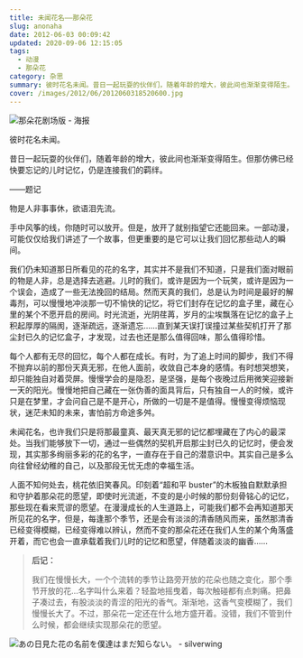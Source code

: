 ```yaml
---
title: 未闻花名——那朵花
slug: anonaha
date: 2012-06-03 00:09:42
updated: 2020-09-06 12:15:05
tags:
  - 动漫
  - 那朵花
category: 杂思
summary: 彼时花名未闻。昔日一起玩耍的伙伴们，随着年龄的增大，彼此间也渐渐变得陌生。但那仿佛已经快要忘记的儿时记忆，仍是连接我们的羁绊。
cover: /images/2012/06/2012060318520600.jpg
---
```


![那朵花剧场版 - 海报](/images/2012/06/2012060319082400.jpg)

<MusicPlayer netease={22817150} />

彼时花名未闻。

昔日一起玩耍的伙伴们，随着年龄的增大，彼此间也渐渐变得陌生。但那仿佛已经快要忘记的儿时记忆，仍是连接我们的羁绊。

——题记

物是人非事事休，欲语泪先流。

手中风筝的线，你随时可以放开。但是，放开了就别指望它还能回来。一部动漫，可能仅仅给我们讲述了一个故事，但更重要的是它可以让我们回忆那些动人的瞬间。

我们仍未知道那日所看见的花的名字，其实并不是我们不知道，只是我们面对眼前的物是人非，总是选择去逃避。儿时的我们，或许是因为一个玩笑，或许是因为一个误会，造成了一些无法挽回的结局。然而天真的我们，总是认为时间是最好的解毒剂，可以慢慢地冲淡那一切不愉快的记忆，将它们封存在记忆的盒子里，藏在心里的某个不愿开启的房间。时光流逝，光阴荏苒，岁月的尘埃飘落在记忆的盒子上积起厚厚的隔阂，逐渐疏远，逐渐遗忘……直到某天误打误撞过某些契机打开了那尘封已久的记忆盒子，才发现，过去也还是那么值得回味，那么值得珍惜。

每个人都有无尽的回忆，每个人都在成长。有时，为了追上时间的脚步，我们不得不抛弃以前的那份天真无邪，在他人面前，收敛自己本身的感情。有时想哭想笑，却只能独自对着荧屏。慢慢学会的是隐忍，是坚强，是每个夜晚过后用微笑迎接新一天的阳光。慢慢地把自己藏在一张伪善的面具背后，只有独自一人的时候，或许只是在梦里，才会问自己是不是开心，所做的一切是不是值得。慢慢变得烦恼现状，迷茫未知的未来，害怕前方命途多舛。

未闻花名，也许我们只是将那最童真、最天真无邪的记忆都埋藏在了内心的最深处。当我们能够放下一切，通过一些偶然的契机开启那尘封已久的记忆时，便会发现，其实那多绚丽多彩的花的名字，一直存在于自己的潜意识中。其实自己是多么向往曾经幼稚的自己，以及那段无忧无虑的幸福生活。

人面不知何处去，桃花依旧笑春风。印刻着“超和平 buster”的木板独自默默承担和守护着那朵花的愿望，即使时光流逝，不变的是小时候的那份刻骨铭心的记忆，那些现在看来荒谬的愿望。在漫漫成长的人生道路上，可能我们都不会再知道那天所见花的名字，但是，每逢那个季节，还是会有淡淡的清香随风而来，虽然那清香已经变得模糊，已经变得难以辨认，然而不变的那朵花还在我们人生的某个角落盛开着，而它也会一直承载着我们儿时的记忆和愿望，伴随着淡淡的幽香……

> **后记：**
>
> 我们在慢慢长大，一个个流转的季节让路旁开放的花朵也随之变化，那个季节开放的花…名字叫什么来着？轻盈地摇曳着，每次触碰都有点刺痛。把鼻子凑过去，有股淡淡的青涩的阳光的香气。渐渐地，这香气变模糊了，我们慢慢长大了。不过，那朵花一定还在什么地方盛开着。没错，我们不管到什么时候，都会继续实现那朵花的愿望。

![あの日見た花の名前を僕達はまだ知らない。 - silverwing](/images/2012/06/2012060318543000.jpg)
